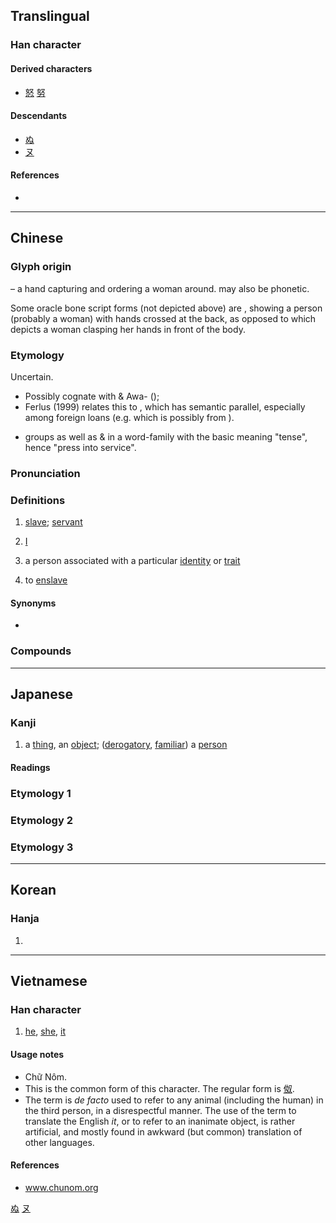 {{character info}}
==Translingual==

===Han character===
{{Han char|rn=38|rad=女|as=02|sn=5|four=47440|canj=VE|ids=⿰女又}}

====Derived characters====
* [[怒]] [[努]]

====Descendants====
* [[ぬ]]
* [[ヌ]]

====References====
* {{Han ref|kx=0254.260|dkj=06039|dj=0517.030|hdz=21024.070|uh=5974|ud=22900|bh=A5A3|bd=42403}}

[[Category:Han characters from which hiragana were derived|ぬ]]
[[Category:Han characters from which katakana were derived|ヌ]]

----

==Chinese==
{{zh-forms|alt=㚢}}

===Glyph origin===
{{Han etym}}
{{Han compound|女|又|ls=ic|t1=woman|t2=hand}} – a hand capturing and ordering a woman around. {{och-l|女}} may also be phonetic.

Some oracle bone script forms (not depicted above) are {{liushu|p|adj=1|nocap=1}}, showing a person (probably a woman) with hands crossed at the back, as opposed to {{zh-l|*女}} which depicts a woman clasping her hands in front of the body.

===Etymology===
Uncertain. 
*Possibly cognate with {{cog|mro|nar||servant}} & Awa-{{cog|cnk|tana|ta'''na'''|}} ({{zh-ref|Löffler, 1960}}); 
*Ferlus (1999) relates this to {{och-l|女|id=1}}, which has semantic parallel, especially among foreign loans (e.g. {{och-l|嬯|servant, slave woman}} which is possibly from {{w|Austroasiatic languages|Austroasiatic}}).
*{{zh-ref|Unger (1990)}} groups {{och-l|奴}} as well as {{och-l|努}} & {{och-l|弩}} in a word-family with the basic meaning "tense", hence "press into service".

===Pronunciation===
{{zh-pron
|m=nú
|m-s=
|c=nou4
|c-t=
|g=
|h=pfs=nù/nùng
|j=
|mb=nû
|md=nù
|mn=lô͘/zz:nô͘
|mn-t=nou5
|w=
|x=
|mc=y
|oc=y
|ma=
|cat=n,pron,v
}}

===Definitions===
{{zh-hanzi}}

# [[slave]]; [[servant]]
# {{lb|zh|polite}} [[I]] {{attn|zh|surely obsolete?}}
#: {{zh-x|爹娘 生下 奴 就 沒有 照管||ref={{w2|zh|白光 (影星)|白光}}{{lang|zh|《嘆十聲》}}}}
# {{lb|zh|derogatory}} a person associated with a particular [[identity]] or [[trait]]
# to [[enslave]]

====Synonyms====
* {{sense|I}}
{{zh-dial|我}}

===Compounds===
{{zh-der|乾奴才|五奴|亡國奴|入主出奴|劉寄奴|匈奴|匈奴入侵|千頭橘奴|史奴比|名利奴|呼奴使婢|奚奴|女奴|奴僕|奴儕|奴化|奴哥|奴奴|奴婢|奴子|奴家|奴工|奴廝兒|奴役|奴從|奴性|奴戮|奴才|奴書|奴材|奴產子|奴視|奴胎|奴脣婢舌|奴輩|奴隸|奴顏婢睞|奴顏婢膝|奴顏媚骨|婢膝奴顏|守財奴|守錢奴|官奴|家奴|家生奴|小奚奴|崑崙奴|崑崙奴傳|平頭奴子|引光奴|忤奴|木奴|橘奴|洋奴|烏舅金奴|燭奴|牧豬奴戲|狂奴故態|田舍奴|看錢奴|美麗奴羊|老奴|耕當問奴|臊羯奴|花奴羯鼓|荔奴|荔枝奴|蠻奴|豪奴|農奴|農奴制度|逃奴|酪奴|金奴|金奴銀婢|錫奴|阿奴|雁奴|青奴|飛奴|馬奴|馬奴法典|騶奴|黑奴|龜奴|奴爾}}

----

==Japanese==

===Kanji===
{{ja-kanji|grade=c|rs=女02}}

# a [[thing]], an [[object]]; ([[derogatory]], [[familiar]]) a [[person]]

====Readings====
{{ja-readings
|goon=ぬ<ぬ
|kanon=ど<ど
|kun=やっこ-, やつ-, め-
|nanori=ぬい
}}

===Etymology 1===
{{ja-kanjitab|やつ|yomi=k}}
{{ja-see|やつ}}

===Etymology 2===
{{ja-kanjitab|やっこ|yomi=k}}
{{ja-see|やっこ}}

===Etymology 3===
{{ja-kanjitab|め|yomi=k}}
{{ja-see|め}}

----

==Korean==

===Hanja===
{{ko-hanja|hangeul=노}}

# {{rfdef|ko|sort=女02}}

----

==Vietnamese==

===Han character===
{{vi-readings|reading=nô, no, nó, nọ|rs=女02}}

# {{lb|vi|colloquial}} [[he]], [[she]], [[it]]

====Usage notes====
* Chữ Nôm.
* This is the common form of this character. The regular form is [[伮]].
* The term is ''de facto'' used to refer to any animal (including the human) in the third person, in a disrespectful manner. The use of the term to translate the English ''it'', or to refer to an inanimate object, is rather artificial, and mostly found in awkward (but common) translation of other languages.

====References====
* [http://www.chunom.org/pages/奴 www.chunom.org]